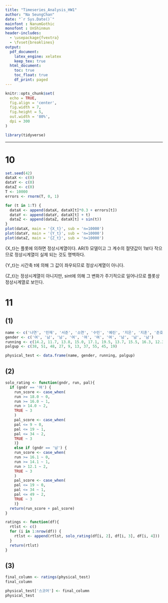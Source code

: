 ```yaml
---
title: "Timeseries_Analysis_HW1"
author: "Na SeungChan"
date: "`r Sys.Date()`"
mainfont : NanumGothic
monofont : UnShinmun
header-includes:
  - \usepackage{fvextra}
  - \fvset{breaklines}
output:
  pdf_document:
    latex_engine: xelatex
    keep_tex: true
  html_document:
    toc: true
    toc_float: true
    df_print: paged
---
```


```r
knitr::opts_chunk$set(
  echo = TRUE,
  fig.align = 'center',
  fig.width = 7,
  fig.height = 5,
  out.width = '80%',
  dpi = 300
)

library(tidyverse)
```

---

# 10


```r
set.seed(42)
dataX <- c(0)
dataY <- c(0)
dataZ <- c(0)
T <- 10000
errors <- rnorm(T, 0, 1)

for (t in 1:T) {
  dataX <- append(dataX, dataX[t]*0.3 + errors[t])
  dataY <- append(dataY, dataX[t] + t)
  dataZ <- append(dataZ, dataX[t] + sin(t))
}
plot(dataX, main = '{X_t}', sub = 'n=10000')
plot(dataY, main = '{Y_t}', sub = 'n=10000')
plot(dataZ, main = '{Z_t}', sub = 'n=10000')
```


{X_t}는 플롯에 의하면 정상시계열이다. AR(1) 모델이고 그 계수의 절댓값이 1보다 작으므로 정상시계열이 실제 되는 것도 명백하다.

{Y_t}는 시간축 t에 의해 그 값이 좌우되므로 정상시계열이 아니다.

{Z_t}는 정상시계열이 아니지만, sint에 의해 그 변화가 주기적으로 일어나므로 플롯상 정상시계열로 보인다. 



# 11

## (1)

```r
name <- c('나연', '민재', '서준', '소연', '수민', '예린', '지은', '지훈', '준호', '현우')
gender <- c('여', '남', '남', '여', '여', '여', '여', '남', '남', '남')
running <- c(14.2, 11.7, 13.8, 15.0, 17.1, 19.5, 13.7, 15.5, 16.3, 12.3)
palgup <- c(38, 51, 48, 27, 9, 13, 37, 55, 45, 19)

physical_test <- data.frame(name, gender, running, palgup)
```


## (2)

```r
solo_rating <- function(gndr, run, pal){
  if (gndr == '여') {
    run_score <- case_when(
    run >= 18.0 ~ 0,
    run >= 16.0 ~ 1,
    run > 14.0 ~ 2,
    TRUE ~ 3
    )
    pal_score <- case_when(
    pal <= 9 ~ 0,
    pal <= 19 ~ 1,
    pal <= 34 ~ 2,
    TRUE ~ 3
    )} 
    else if (gndr == '남') {
    run_score <- case_when(
    run >= 16.1 ~ 0,
    run >= 14.1 ~ 1,
    run > 12.1 ~ 2,
    TRUE ~ 3
    )
    pal_score <- case_when(
    pal <= 19 ~ 0,
    pal <= 34 ~ 1,
    pal <= 49 ~ 2,
    TRUE ~ 3
    )}
  return(run_score + pal_score)
}

ratings <- function(df){
  rtlst <- c()
  for (i in 1:nrow(df)) {
    rtlst <- append(rtlst, solo_rating(df[i, 2], df[i, 3], df[i, 4]))
  }
  return(rtlst)
}
```

## (3)


```r
final_column <- ratings(physical_test)
final_column

physical_test['스코어'] <- final_column
physical_test
```




